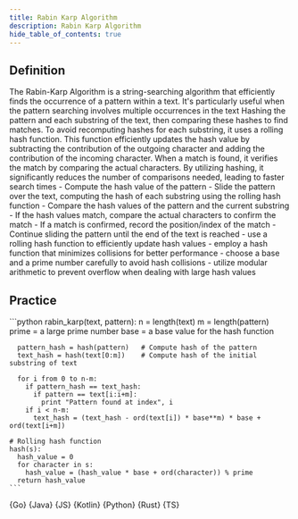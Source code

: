 ```yaml
---
title: Rabin Karp Algorithm
description: Rabin Karp Algorithm
hide_table_of_contents: true
---
```





## Definition

<Tabs queryString="primary">
  <TabItem value="definition" label="Definition">
    The Rabin-Karp Algorithm is a string-searching algorithm that efficiently finds the occurrence of a pattern within a text. It's particularly useful when the pattern searching involves multiple occurrences in the text
  </TabItem>
  <TabItem value="how" label="Explanation">
    Hashing the pattern and each substring of the text, then comparing these hashes to find matches. To avoid recomputing hashes for each substring, it uses a rolling hash function. This function efficiently updates the hash value by subtracting the contribution of the outgoing character and adding the contribution of the incoming character. When a match is found, it verifies the match by comparing the actual characters. By utilizing hashing, it significantly reduces the number of comparisons needed, leading to faster search times
  </TabItem>
  <TabItem value="guidance" label="Guidance">
    - Compute the hash value of the pattern
    - Slide the pattern over the text, computing the hash of each substring using the rolling hash function
    - Compare the hash values of the pattern and the current substring
    - If the hash values match, compare the actual characters to confirm the match
    - If a match is confirmed, record the position/index of the match
    - Continue sliding the pattern until the end of the text is reached
  </TabItem>
  <TabItem value="tips" label="Tips">
    - use a rolling hash function to efficiently update hash values
    - employ a hash function that minimizes collisions for better performance
    - choose a base and a prime number carefully to avoid hash collisions
    - utilize modular arithmetic to prevent overflow when dealing with large hash values
  </TabItem>
</Tabs>

## Practice

<Tabs queryString="primary">
  <TabItem value="practice" label="Practice">
    ```python
    rabin_karp(text, pattern):
      n = length(text)
      m = length(pattern)
      prime = a large prime number
      base = a base value for the hash function

      pattern_hash = hash(pattern)   # Compute hash of the pattern
      text_hash = hash(text[0:m])    # Compute hash of the initial substring of text

      for i from 0 to n-m:
        if pattern_hash == text_hash:
          if pattern == text[i:i+m]:
            print "Pattern found at index", i
        if i < n-m:
          text_hash = (text_hash - ord(text[i]) * base**m) * base + ord(text[i+m])

    # Rolling hash function
    hash(s):
      hash_value = 0
      for character in s:
        hash_value = (hash_value * base + ord(character)) % prime
      return hash_value
    ```
  </TabItem>
  <TabItem value="solution" label="Solution">
    <Tabs queryString="code">
      <TabItem
        value="go"
        label=""
        attributes={{ title: "Go Lang", className: "code_lang go m" }}
      >
        <CodeBlock language="go">{Go}</CodeBlock>
      </TabItem>
      <TabItem
        value="java"
        label=""
        attributes={{ title: "Java", className: "code_lang java m" }}
      >
        <CodeBlock language="java">{Java}</CodeBlock>
      </TabItem>
      <TabItem
        value="js"
        label=""
        attributes={{ title: "JavaScript", className: "code_lang js m" }}
      >
        <CodeBlock language="js">{JS}</CodeBlock>
      </TabItem>
      <TabItem
        value="kotlin"
        label=""
        attributes={{ title: "Kotlin", className: "code_lang kotlin m" }}
      >
        <CodeBlock language="kotlin">{Kotlin}</CodeBlock>
      </TabItem>
      <TabItem
        value="python"
        label=""
        attributes={{ title: "Python", className: "code_lang python m" }}
      >
        <CodeBlock language="python">{Python}</CodeBlock>
      </TabItem>
      <TabItem
        value="rust"
        label=""
        attributes={{ title: "Rust", className: "code_lang rust m" }}
      >
        <CodeBlock language="rust">{Rust}</CodeBlock>
      </TabItem>
      <TabItem
        value="ts"
        label=""
        attributes={{ title: "TypeScript", className: "code_lang ts m" }}
      >
        <CodeBlock language="ts">{TS}</CodeBlock>
      </TabItem>
    </Tabs>
  </TabItem>
</Tabs>
